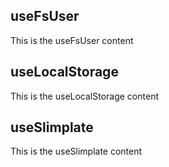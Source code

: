 
## useFsUser
This is the useFsUser content

## useLocalStorage
This is the useLocalStorage content

## useSlimplate
This is the useSlimplate content